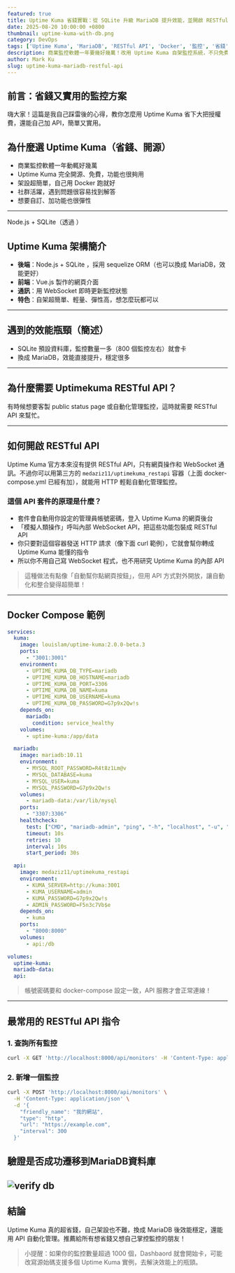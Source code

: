 ```yaml
---
featured: true
title: Uptime Kuma 省錢實戰：從 SQLite 升級 MariaDB 提升效能，並開啟 RESTful API
date: 2025-08-20 10:00:00 +0800
thumbnail: uptime-kuma-with-db.png
category: DevOps
tags: ['Uptime Kuma', 'MariaDB', 'RESTful API', 'Docker', '監控', '省錢']
description: 商業監控軟體一年要幾好幾萬！改用 Uptime Kuma 自架監控系統，不只免費還很好用。這篇教你怎麼升級資料庫、開啟 API，實戰踩雷心得大公開！
author: Mark Ku
slug: uptime-kuma-mariadb-restful-api
---
```


## 前言：省錢又實用的監控方案

嗨大家！這篇是我自己踩雷後的心得，教你怎麼用 Uptime Kuma 省下大把授權費，還能自己加 API，簡單又實用。

## 為什麼選 Uptime Kuma（省錢、開源）

- 商業監控軟體一年動輒好幾萬
- Uptime Kuma 完全開源、免費，功能也很夠用
- 架設超簡單，自己用 Docker 跑就好
- 社群活躍，遇到問題很容易找到解答
- 想要自訂、加功能也很彈性

---
Node.js + SQLite（透過 ）
## Uptime Kuma 架構簡介

- **後端**：Node.js + SQLite ，採用 sequelize ORM（也可以換成 MariaDB，效能更好）
- **前端**：Vue.js 製作的網頁介面
- **通訊**：用 WebSocket 即時更新監控狀態
- **特色**：自架超簡單、輕量、彈性高，想怎麼玩都可以

---

## 遇到的效能瓶頸（簡述）

- SQLite 預設資料庫，監控數量一多（800 個監控左右）就會卡
- 換成 MariaDB，效能直接提升，穩定很多

---

## 為什麼需要 Uptimekuma RESTful API？

有時候想要客製 public status page 或自動化管理監控，這時就需要 RESTful API 來幫忙。

---

## 如何開啟 RESTful API

Uptime Kuma 官方本來沒有提供 RESTful API，只有網頁操作和 WebSocket 通訊。不過你可以用第三方的 `medaziz11/uptimekuma_restapi` 容器（上面 docker-compose.yml 已經有加），就能用 HTTP 輕鬆自動化管理監控。

### 這個 API 套件的原理是什麼？

- 套件會自動用你設定的管理員帳號密碼，登入 Uptime Kuma 的網頁後台
- 「模擬人類操作」呼叫內部 WebSocket API，把這些功能包裝成 RESTful API
- 你只要對這個容器發送 HTTP 請求（像下面 curl 範例），它就會幫你轉成 Uptime Kuma 能懂的指令
- 所以你不用自己寫 WebSocket 程式，也不用研究 Uptime Kuma 的內部 API

> 這種做法有點像「自動幫你點網頁按鈕」，但用 API 方式對外開放，讓自動化和整合變得超簡單！

---

## Docker Compose 範例

```yaml
services:
  kuma:
    image: louislam/uptime-kuma:2.0.0-beta.3
    ports:
      - "3001:3001"
    environment:
      - UPTIME_KUMA_DB_TYPE=mariadb
      - UPTIME_KUMA_DB_HOSTNAME=mariadb
      - UPTIME_KUMA_DB_PORT=3306
      - UPTIME_KUMA_DB_NAME=kuma
      - UPTIME_KUMA_DB_USERNAME=kuma
      - UPTIME_KUMA_DB_PASSWORD=G7p9x2Qw!s
    depends_on:
      mariadb:
        condition: service_healthy
    volumes:
      - uptime-kuma:/app/data

  mariadb:
    image: mariadb:10.11
    environment:
      - MYSQL_ROOT_PASSWORD=R4t8z1Lm@v
      - MYSQL_DATABASE=kuma
      - MYSQL_USER=kuma
      - MYSQL_PASSWORD=G7p9x2Qw!s
    volumes:
      - mariadb-data:/var/lib/mysql
    ports:
      - "3307:3306"
    healthcheck:
      test: ["CMD", "mariadb-admin", "ping", "-h", "localhost", "-u", "root", "-pR4t8z1Lm@v"]
      timeout: 10s
      retries: 10
      interval: 10s
      start_period: 30s

  api:
    image: medaziz11/uptimekuma_restapi
    environment:
      - KUMA_SERVER=http://kuma:3001
      - KUMA_USERNAME=admin
      - KUMA_PASSWORD=G7p9x2Qw!s
      - ADMIN_PASSWORD=F5n3c7Vb$e
    depends_on:
      - kuma
    ports:
      - "8000:8000"
    volumes:
      - api:/db

volumes:
  uptime-kuma:
  mariadb-data:
  api:
```

> 帳號密碼要和 docker-compose 設定一致，API 服務才會正常連線！

---

## 最常用的 RESTful API 指令

### 1. 查詢所有監控

```bash
curl -X GET 'http://localhost:8000/api/monitors' -H 'Content-Type: application/json'
```

### 2. 新增一個監控

```bash
curl -X POST 'http://localhost:8000/api/monitors' \
  -H 'Content-Type: application/json' \
  -d '{
    "friendly_name": "我的網站",
    "type": "http",
    "url": "https://example.com",
    "interval": 300
  }'
```

## 驗證是否成功遷移到MariaDB資料庫
![verify db](verify-db.png)
---

## 結論

Uptime Kuma 真的超省錢，自己架設也不難，換成 MariaDB 後效能穩定，還能用 API 自動化管理。推薦給所有想省錢又想自己掌控監控的朋友！

> 小提醒：如果你的監控數量超過 1000 個，Dashbaord 就會開始卡，可能改寫源始碼支援多個 Uptime Kuma 實例，去解決效能上的瓶頸。

